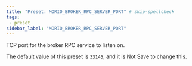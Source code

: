 ```yaml
---
title: "Preset: MORIO_BROKER_RPC_SERVER_PORT" # skip-spellcheck
tags:
 - preset
sidebar_label: "MORIO_BROKER_RPC_SERVER_PORT"
---
```


TCP port for the broker RPC service to listen on.

<Note>

The default value of this preset is `33145`, and it is <Label style="danger">Not Save</Label> to change this.

</Note>
